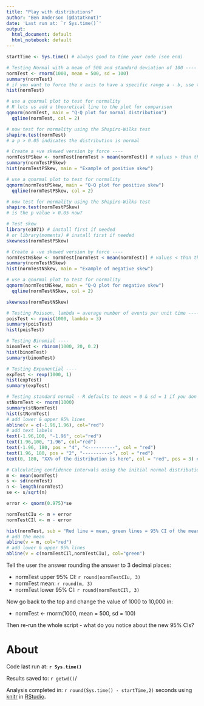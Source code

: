```yaml
---
title: "Play with distributions"
author: "Ben Anderson (@datatknut)"
date: 'Last run at: `r Sys.time()`'
output:
  html_document: default
  html_notebook: default
---
```


```r
startTime <- Sys.time() # always good to time your code (see end)
```

```r
# Testing Normal with a mean of 500 and standard deviation of 100 ----
normTest <- rnorm(1000, mean = 500, sd = 100)
summary(normTest)
# if you want to force the x axis to have a specific range a - b, use the option xlim = c(a,b)
hist(normTest)

# use a qnormal plot to test for normality
# R lets us add a theoretical line to the plot for comparison
qqnorm(normTest, main = "Q-Q plot for normal distribution")
  qqline(normTest, col = 2)

```

```r
# now test for normality using the Shapiro-Wilks test
shapiro.test(normTest)
# a p > 0.05 indicates the distribution is normal
```

```r
# Create a +ve skewed version by force ----
normTestPSkew <- normTest[normTest > mean(normTest)] # values > than the mean
summary(normTestPSkew)
hist(normTestPSkew, main = "Example of positive skew")

# use a qnormal plot to test for normality
qqnorm(normTestPSkew, main = "Q-Q plot for positive skew")
  qqline(normTestPSkew, col = 2)

# now test for normality using the Shapiro-Wilks test
shapiro.test(normTestPSkew)
# is the p value > 0.05 now?

# Test skew
library(e1071) # install first if needed
# or library(moments) # install first if needed
skewness(normTestPSkew)
```

```r
# Create a -ve skewed version by force ----
normTestNSkew <- normTest[normTest < mean(normTest)] # values < than the mean
summary(normTestNSkew)
hist(normTestNSkew, main = "Example of negative skew")

# use a qnormal plot to test for normality
qqnorm(normTestNSkew, main = "Q-Q plot for negative skew")
  qqline(normTestNSkew, col = 2)

skewness(normTestNSkew)
```
```r
# Testing Poisson, lambda = average number of events per unit time ----
poisTest <- rpois(1000, lambda = 3)
summary(poisTest)
hist(poisTest)
```

```r
# Testing Binomial ----
binomTest <- rbinom(1000, 20, 0.2)
hist(binomTest)
summary(binomTest)
```

```r
# Testing Exponential ----
expTest <- rexp(1000, 1)
hist(expTest)
summary(expTest)
```

```r
# Testing standard normal - R defaults to mean = 0 & sd = 1 if you don't specifiy ----
stNormTest <- rnorm(1000)
summary(stNormTest)
hist(stNormTest)
# add lower & upper 95% lines
abline(v = c(-1.96,1.96), col="red")
# add text labels
text(-1.96,100, "-1.96", col="red")
text(1.96,100, "1.96", col="red")
text(-1.96, 180, pos = "4", "<----------", col = "red")
text(1.96, 180, pos = "2", "---------->", col = "red")
text(0, 180, "XX% of the distribution is here", col = "red", pos = 3) # how to make background a different colour?
```

```r
# Calculating confidence intervals using the initial normal distribution ----
m <- mean(normTest)
s <- sd(normTest)
n <- length(normTest)
se <- s/sqrt(n)

error <- qnorm(0.975)*se

normTestCIu <- m + error
normTestCIl <- m - error

hist(normTest, sub = "Red line = mean, green lines = 95% CI of the mean - not central 95% of the distribution")
# add the mean
abline(v = m, col="red")
# add lower & upper 95% lines
abline(v = c(normTestCIl,normTestCIu), col="green")
```

Tell the user the answer rounding the answer to 3 decimal places:

 * normTest upper 95% CI: `r round(normTestCIu, 3)`
 * normTest mean: `r round(m, 3)`
 * normTest lower 95% CI: `r round(normTestCIl, 3)`

Now go back to the top and change the value of 1000 to 10,000 in:

 * normTest <- rnorm(1000, mean = 500, sd = 100)

Then re-run the whole script - what do you notice about the new 95% CIs?

# About

Code last run at: **`r Sys.time()`** 

Results saved to: `r getwd()`/

Analysis completed in: `r round(Sys.time() - startTime,2)` seconds using [knitr](https://cran.r-project.org/package=knitr) in [RStudio](http://www.rstudio.com).
